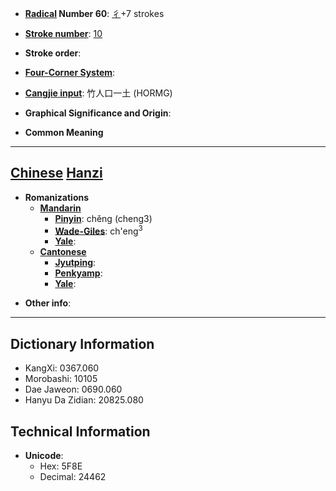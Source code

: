 * '''[[Wiktionary:Chinese radical index| Radical]] Number 60''': [[Wiktionary:Chinese radical index 彳|彳]]+7 strokes

* '''[[Wiktionary:Chinese total strokes index|Stroke number]]''': [[Wiktionary:Chinese total strokes index 10|10]]

* '''Stroke order''': 

* '''[[Wiktionary:Chinese four corner index|Four-Corner System]]''': 

* '''[[Wiktionary:Chinese Cangjie index|Cangjie input]]''': 竹人口一土 (HORMG)

* '''Graphical Significance and Origin''': 

* '''Common Meaning'''

----

== [[Chinese]] [[Hanzi]] ==

* '''Romanizations'''
** '''[[Mandarin]]'''
*** '''[[Pinyin]]''': chěng (cheng3)
*** '''[[Wade-Giles]]''': ch'eng<sup>3</sup>
*** '''[[Yale]]''': 
** '''[[Cantonese]]'''
*** '''[[Jyutping]]''':
*** '''[[Penkyamp]]''': 
*** '''[[Yale]]''': 

* '''Other info''': 

----

== Dictionary Information ==

* KangXi: 0367.060
* Morobashi: 10105
* Dae Jaweon: 0690.060
* Hanyu Da Zidian: 20825.080

== Technical Information ==

* '''Unicode''':
** Hex: 5F8E
** Decimal: 24462
